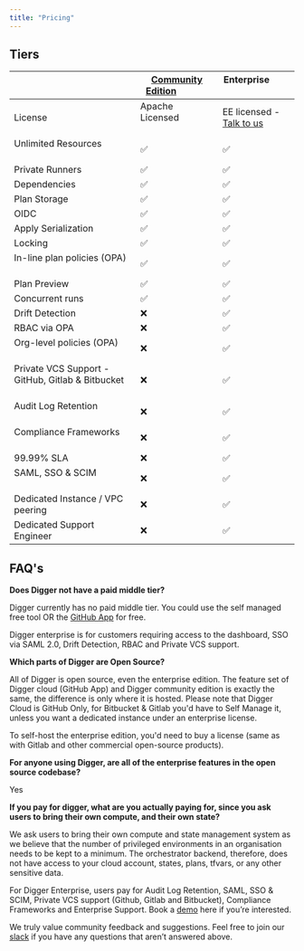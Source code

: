 ```yaml
---
title: "Pricing"
---
```




## Tiers


|                                  |[Community Edition](https://docs.digger.dev/self-host/deploy-docker)             |Enterprise                   |
| -------------------------------- | ---------------------------------- |---------------------------  |
| License        | Apache Licensed                    | EE licensed - [Talk to us](https://calendly.com/diggerdev/diggerdemo)    |
| Unlimited Resources              | ✅ | ✅ |
| Private Runners                  | ✅ | ✅ |
| Dependencies                     | ✅ | ✅ |
| Plan Storage                     | ✅ | ✅ |
| OIDC                             | ✅ | ✅ |
| Apply Serialization              | ✅ | ✅ |
| Locking                          | ✅ | ✅ |
| In-line plan policies (OPA)      | ✅ | ✅ |
| Plan Preview                     | ✅ | ✅ |
| Concurrent runs                  | ✅ | ✅ |
| Drift Detection                  | ❌| ✅ |
| RBAC via OPA                     | ❌| ✅ |
| Org-level policies (OPA)         | ❌| ✅ |
| Private VCS Support  - GitHub, Gitlab & Bitbucket         | ❌ | ✅ |
| Audit Log Retention              | ❌ | ✅ |
| Compliance Frameworks            | ❌ | ✅ |
| 99.99% SLA                       | ❌ | ✅ |
| SAML, SSO & SCIM                 | ❌ | ✅ |
| Dedicated Instance / VPC peering | ❌ | ✅ |
| Dedicated Support Engineer       | ❌ | ✅ |

## FAQ's

**Does Digger not have a paid middle tier?**

Digger currently has no paid middle tier. You could use the self managed free tool OR the [GitHub App](https://dashboard.digger.dev) for free. 

Digger enterprise is for customers requiring access to the dashboard, SSO via SAML 2.0, Drift Detection, RBAC and Private VCS support. 

**Which parts of Digger are Open Source?**

All of Digger is open source, even the enterprise edition. The feature set of Digger cloud (GitHub App) and Digger community edition is exactly the same, the difference is only where it is hosted. Please note that Digger Cloud is GitHub Only, for Bitbucket & Gitlab you'd have to Self Manage it, unless you want a dedicated instance under an enterprise license.

To self-host the enterprise edition, you'd need to buy a license (same as with Gitlab and other commercial open-source products). 

**For anyone using Digger, are all of the enterprise features in the open source codebase?** 

Yes

**If you pay for digger, what are you actually paying for, since you ask users to bring their own compute, and their own state?**

We ask users to bring their own compute and state management system as we believe that the number of privileged environments in an organisation needs to be kept to a minimum. The orchestrator backend, therefore, does not have access to your cloud account, states, plans, tfvars, or any other sensitive data. 

For Digger Enterprise, users pay for Audit Log Retention, SAML, SSO & SCIM, Private VCS support (Github, Gitlab and Bitbucket), Compliance Frameworks and Enterprise Support. Book a [demo](https://calendly.com/diggerdev/diggerdemo) here if you’re interested.


We truly value community feedback and suggestions. Feel free to join our [slack](https://bit.ly/diggercommunity) if you have any questions that aren’t answered above.

